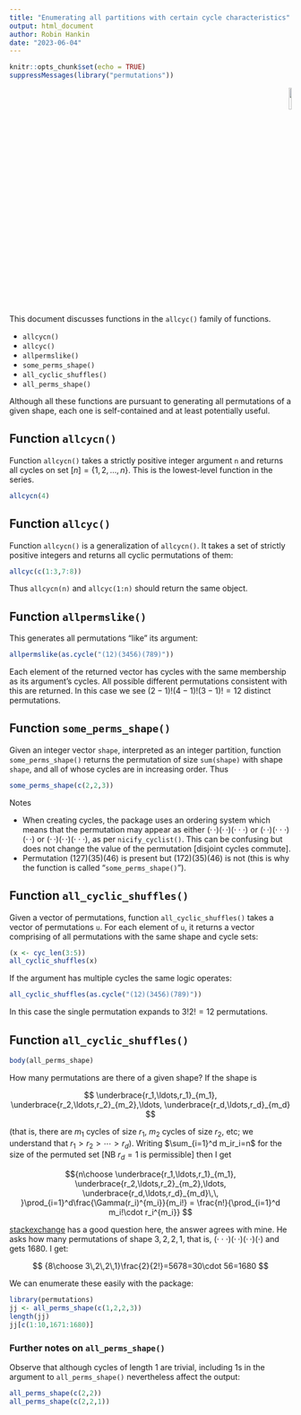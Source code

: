 ```yaml
---
title: "Enumerating all partitions with certain cycle characteristics"
output: html_document
author: Robin Hankin
date: "2023-06-04"
---
```


```r
knitr::opts_chunk$set(echo = TRUE)
suppressMessages(library("permutations"))
```

<p style="text-align: right;">
![](`r system.file("help/figures/permutations.png", package = "permutations")`){width=10%}
</p>

This document discusses functions in the `allcyc()` family of
functions.

* `allcycn()`
* `allcyc()`
* `allpermslike()`
* `some_perms_shape()`
* `all_cyclic_shuffles()`
* `all_perms_shape()`

Although all these functions are pursuant to generating all
permutations of a given shape, each one is self-contained and at least
potentially useful.


## Function `allcycn()`

Function `allcycn()` takes a strictly positive integer argument `n`
and returns all cycles on set $\left[n\right]=\left\lbrace 1,2,\ldots,
n\right\rbrace$.  This is the lowest-level function in the series.

```r
allcycn(4)
```

## Function `allcyc()`

Function `allcycn()` is a generalization of `allcycn()`.  It takes a
set of strictly positive integers and returns all cyclic permutations
of them:

```r
allcyc(c(1:3,7:8))
```

Thus `allcycn(n)` and `allcyc(1:n)` should return the same object.

## Function `allpermslike()`

This generates all permutations "like" its argument:

```r
allpermslike(as.cycle("(12)(3456)(789)"))
```

Each element of the returned vector has cycles with the same
membership as its argument's cycles.  All possible different
permutations consistent with this are returned.  In this case we see
$(2-1)!(4-1)!(3-1)!=12$ distinct permutations.


## Function `some_perms_shape()`

Given an integer vector `shape`, interpreted as an integer partition,
function `some_perms_shape()` returns the permutation of size
`sum(shape)` with shape `shape`, and all of whose cycles are in
increasing order.  Thus

```r
some_perms_shape(c(2,2,3))
```

Notes

* When creating cycles, the package uses an ordering system which
  means that the permutation may appear as either
  $(\cdot\,\cdot)(\cdot\,\cdot)(\cdot\cdot\cdot)$ or
  $(\cdot\,\cdot)(\cdot\cdot\cdot)(\cdot\,\cdot)$ or
  $(\cdot\,\cdot)(\cdot\,\cdot)(\cdot\cdot\cdot)$, as per
  `nicify_cyclist()`.  This can be confusing but does not change the
  value of the permutation [disjoint cycles commute].
* Permutation $(127)(35)(46)$ is present but $(172)(35)(46)$ is not
  (this is why the function is called "`some_perms_shape()`").


## Function `all_cyclic_shuffles()`

Given a vector of permutations, function `all_cyclic_shuffles()` takes
a vector of permutations `u`.  For each element of `u`, it returns a
vector comprising of all permutations with the same shape and cycle
sets:

```r
(x <- cyc_len(3:5))
all_cyclic_shuffles(x)
```

If the argument has multiple cycles the same logic operates:

```r
all_cyclic_shuffles(as.cycle("(12)(3456)(789)"))
```

In this case the single permutation expands to $3!2!=12$ permutations.

## Function `all_cyclic_shuffles()`


```r
body(all_perms_shape)
```

How many permutations are there of a given shape? If the shape is

$$
\underbrace{r_1,\ldots,r_1}_{m_1},
\underbrace{r_2,\ldots,r_2}_{m_2},\ldots,
\underbrace{r_d,\ldots,r_d}_{m_d}
$$

(that is, there are $m_1$ cycles of size $r_1$, $m_2$ cycles of size
$r_2$, etc; we understand that $r_1>r_2>\cdots>r_d$). Writing
$\sum_{i=1}^d m_ir_i=n$ for the size of the permuted set [NB $r_d=1$
is permissible] then I get

$${n\choose 
\underbrace{r_1,\ldots,r_1}_{m_1},
\underbrace{r_2,\ldots,r_2}_{m_2},\ldots,
\underbrace{r_d,\ldots,r_d}_{m_d}\,\,
}\prod_{i=1}^d\frac{\Gamma(r_i)^{m_i}}{m_i!}
=
\frac{n!}{\prod_{i=1}^d m_i!\cdot r_i^{m_i}}
$$

[stackexchange](https://math.stackexchange.com/questions/1323130/how-many-permutations-of-cycle-shape-3-22-1-are-there-in-s-8)
has a good question here, the answer agrees with mine. He asks how
many permutations of shape $3,2,2,1$, that is,
$(\cdot\cdot\cdot)(\cdot\,\cdot)(\cdot\,\cdot)(\cdot)$ and gets 1680.
I get:

$$
{8\choose 3\,2\,2\,1}\frac{2}{2!}=5678=30\cdot 56=1680
$$

We can enumerate these easily with the package:

```r
library(permutations)
jj <- all_perms_shape(c(1,2,2,3))
length(jj)
jj[c(1:10,1671:1680)]
```

### Further notes on `all_perms_shape()`

Observe that although cycles of length 1 are trivial, including 1s in
the argument to `all_perms_shape()` nevertheless affect the output:

```r
all_perms_shape(c(2,2))
all_perms_shape(c(2,2,1))
```
